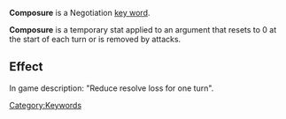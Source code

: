 '''Composure''' is a Negotiation [[Key Words|key word]].

'''Composure''' is a temporary stat applied to an argument that resets to 0 at the start of each turn or is removed by attacks.


==Effect==
In game description: "Reduce resolve loss for one turn".

[[Category:Keywords]]